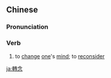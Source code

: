 {{also|转念}}
==Chinese==
{{zh-forms|s=转念}}

===Pronunciation===
{{zh-pron
|m=zhuǎnniàn
|cat=v
}}

===Verb===
{{zh-verb}}

# to [[change]] [[one]]'s [[mind]]; to [[reconsider]]

[[ja:轉念]]